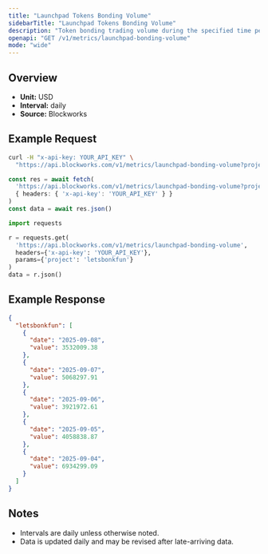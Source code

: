 ```yaml
---
title: "Launchpad Tokens Bonding Volume"
sidebarTitle: "Launchpad Tokens Bonding Volume"
description: "Token bonding trading volume during the specified time period for given launchpad."
openapi: "GET /v1/metrics/launchpad-bonding-volume"
mode: "wide"
---
```


## Overview

- **Unit:** USD
- **Interval:** daily
- **Source:** Blockworks

## Example Request

<CodeGroup>

```bash cURL
curl -H "x-api-key: YOUR_API_KEY" \
  "https://api.blockworks.com/v1/metrics/launchpad-bonding-volume?project=letsbonkfun"
```

```typescript TypeScript
const res = await fetch(
  'https://api.blockworks.com/v1/metrics/launchpad-bonding-volume?project=letsbonkfun',
  { headers: { 'x-api-key': 'YOUR_API_KEY' } }
)
const data = await res.json()
```

```python Python
import requests

r = requests.get(
  'https://api.blockworks.com/v1/metrics/launchpad-bonding-volume',
  headers={'x-api-key': 'YOUR_API_KEY'},
  params={'project': 'letsbonkfun'}
)
data = r.json()
```

</CodeGroup>

## Example Response

```json
{
  "letsbonkfun": [
    {
      "date": "2025-09-08",
      "value": 3532009.38
    },
    {
      "date": "2025-09-07",
      "value": 5068297.91
    },
    {
      "date": "2025-09-06",
      "value": 3921972.61
    },
    {
      "date": "2025-09-05",
      "value": 4058838.87
    },
    {
      "date": "2025-09-04",
      "value": 6934299.09
    }
  ]
}
```

## Notes
- Intervals are daily unless otherwise noted.
- Data is updated daily and may be revised after late-arriving data.
